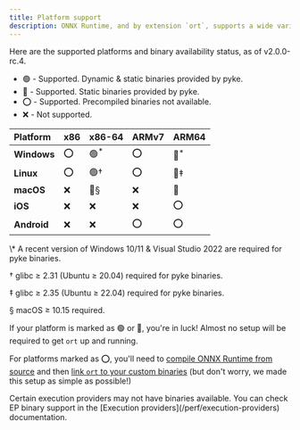 ```yaml
---
title: Platform support
description: ONNX Runtime, and by extension `ort`, supports a wide variety of platforms. For most desktop users, pre-built binaries are available, so setting up `ort` is as simple as adding it to your `Cargo.toml`!
---
```



Here are the supported platforms and binary availability status, as of v2.0.0-rc.4.

* 🟢 - Supported. Dynamic & static binaries provided by pyke.
* 🔷 - Supported. Static binaries provided by pyke.
* ⭕ - Supported. Precompiled binaries not available.
* ❌ - Not supported.

| Platform | x86 | x86-64 | ARMv7 | ARM64 |
|:-------- |:------- |:------ |:------ |:------ |
| **Windows** | ⭕ | 🟢<sup>\*</sup> | ⭕ | 🔷<sup>\*</sup> |
| **Linux** | ⭕ | 🟢† | ⭕ | 🔷‡ |
| **macOS** | ❌ | 🔷§ | ❌ | 🔷 |
| **iOS** | ❌ | ❌ | ❌ | ⭕ |
| **Android** | ❌ | ❌ | ⭕ | ⭕ |

<div style={{ opacity: 0.5, display: 'flex', flexDirection: 'column', fontSize: '0.75rem' }}>
<p>\* A recent version of Windows 10/11 & Visual Studio 2022 are required for pyke binaries.</p>
<p>† glibc ≥ 2.31 (Ubuntu ≥ 20.04) required for pyke binaries.</p>
<p>‡ glibc ≥ 2.35 (Ubuntu ≥ 22.04) required for pyke binaries.</p>
<p>§ macOS ≥ 10.15 required.</p>
</div>

If your platform is marked as 🟢 or 🔷, you're in luck! Almost no setup will be required to get `ort` up and running.

For platforms marked as ⭕, you'll need to [compile ONNX Runtime from source](https://onnxruntime.ai/docs/build/) and then [link `ort` to your custom binaries](/setup/linking) (but don't worry, we made this setup as simple as possible!)

<Callout type='info'>
    Certain execution providers may not have binaries available. You can check EP binary support in the [Execution providers](/perf/execution-providers) documentation.
</Callout>
